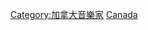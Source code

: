{{Commonscat|Guitarists from Canada}}

[[Category:加拿大音樂家|Category:加拿大音樂家]]
[[Category:各國吉他手|Canada]]